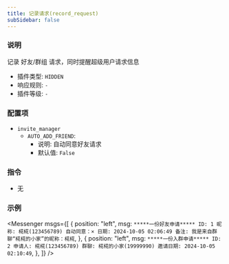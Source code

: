 ```yaml
---
title: 记录请求(record_request)
subSidebar: false
---
```



### 说明

记录 好友/群组 请求，同时提醒超级用户请求信息

- 插件类型: `HIDDEN`
- 响应规则: `-`
- 插件等级: `-`

### 配置项

- `invite_manager`
  - `AUTO_ADD_FRIEND`:
    - 说明: 自动同意好友请求
    - 默认值: `False`

### 指令

- 无

### 示例

<Messenger
  msgs={[
    {
      position: "left",
      msg: `*****一份好友申请*****
ID: 1
昵称: 椛椛(123456789)
自动同意：×
日期: 2024-10-05 02:06:49
备注: 我是来自群聊“椛椛的小家”的昵称：椛椛`,
    },
    {
      position: "left",
      msg: `*****一份入群申请*****
ID: 2
申请人: 椛椛(123456789)
群聊: 椛椛的小家(19999990)
邀请日期: 2024-10-05 02:10:49`,
    },
  ]}
/>
